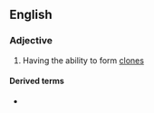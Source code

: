 ==English==

===Adjective===
{{en-adj}}

# Having the ability to form [[clone]]s

====Derived terms====
* {{l|en|clonogenicity}}